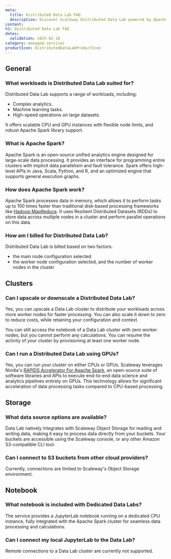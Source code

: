 ```yaml
---
meta:
  title: Distributed Data Lab FAQ
  description: Discover Scaleway Distributed Data Lab powered by Apache Spark, and how to use it.
content:
h1: Distributed Data Lab FAQ
dates:
  validation: 2025-02-18
category: managed-services
productIcon: DistributedDataLabProductIcon
---
```


## General

### What workloads is Distributed Data Lab suited for?

Distributed Data Lab supports a range of workloads, including:

- Complex analytics.
- Machine learning tasks.
- High-speed operations on large datasets.

It offers scalable CPU and GPU instances with flexible node limits, and robust Apache Spark library support.

### What is Apache Spark?

Apache Spark is an open-source unified analytics engine designed for large-scale data processing. It provides an interface for programming entire clusters with implicit data parallelism and fault tolerance. Spark offers high-level APIs in Java, Scala, Python, and R, and an optimized engine that supports general execution graphs.

### How does Apache Spark work?

Apache Spark processes data in memory, which allows it to perform tasks up to 100 times faster than traditional disk-based processing frameworks like [Hadoop MapReduce](https://fr.wikipedia.org/wiki/MapReduce). It uses Resilient Distributed Datasets (RDDs) to store data across multiple nodes in a cluster and perform parallel operations on this data.

### How am I billed for Distributed Data Lab?

Distributed Data Lab is billed based on two factors:
- the main node configuration selected
- the worker node configuration selected, and the number of worker nodes in the cluster

## Clusters

### Can I upscale or downscale a Distributed Data Lab?

Yes, you can upscale a Data Lab cluster to distribute your workloads across more worker nodes for faster processing. You can also scale it down to zero to reduce costs, while retaining your configuration and context.

You can still access the notebook of a Data Lab cluster with zero worker nodes, but you cannot perform any calculations. You can resume the activity of your cluster by provisioning at least one worker node.

### Can I run a Distributed Data Lab using GPUs?

Yes, you can run your cluster on either CPUs or GPUs. Scaleway leverages Nvidia's [RAPIDS Accelerator For Apache Spark](https://www.nvidia.com/en-gb/deep-learning-ai/software/rapids/), an open-source suite of software libraries and APIs to execute end-to-end data science and analytics pipelines entirely on GPUs. This technology allows for significant acceleration of data processing tasks compared to CPU-based processing.

## Storage

### What data source options are available?

Data Lab natively integrates with Scaleway Object Storage for reading and writing data, making it easy to process data directly from your buckets. Your buckets are accessible using the Scaleway console, or any other Amazon S3-compatible CLI tool.

### Can I connect to S3 buckets from other cloud providers?

Currently, connections are limited to Scaleway's Object Storage environment.

## Notebook

### What notebook is included with Dedicated Data Labs?

The service provides a JupyterLab notebook running on a dedicated CPU instance, fully integrated with the Apache Spark cluster for seamless data processing and calculations.

### Can I connect my local JupyterLab to the Data Lab?

Remote connections to a Data Lab cluster are currently not supported.
